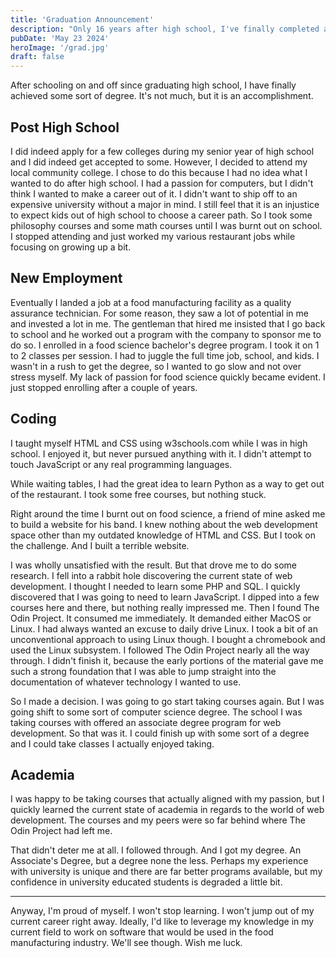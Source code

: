 ```yaml
---
title: 'Graduation Announcement'
description: "Only 16 years after high school, I've finally completed an associates degree!"
pubDate: 'May 23 2024'
heroImage: '/grad.jpg'
draft: false
---
```



After schooling on and off since graduating high school, I have finally achieved some sort of degree. It's not much, but it is an accomplishment.

## <Anchor id="post-high-school">Post High School</Anchor>

I did indeed apply for a few colleges during my senior year of high school and I did indeed get accepted to some. However, I decided to attend my local community college. I chose to do this because I had no idea what I wanted to do after high school. I had a passion for computers, but I didn't think I wanted to make a career out of it. I didn't want to ship off to an expensive university without a major in mind. I still feel that it is an injustice to expect kids out of high school to choose a career path. So I took some philosophy courses and some math courses until I was burnt out on school. I stopped attending and just worked my various restaurant jobs while focusing on growing up a bit.

## <Anchor id="new-employment">New Employment</Anchor>

Eventually I landed a job at a food manufacturing facility as a quality assurance technician. For some reason, they saw a lot of potential in me and invested a lot in me. The gentleman that hired me insisted that I go back to school and he worked out a program with the company to sponsor me to do so. I enrolled in a food science bachelor's degree program. I took it on 1 to 2 classes per session. I had to juggle the full time job, school, and kids. I wasn't in a rush to get the degree, so I wanted to go slow and not over stress myself. My lack of passion for food science quickly became evident. I just stopped enrolling after a couple of years.

## <Anchor id="coding">Coding</Anchor>

I taught myself HTML and CSS using w3schools.com while I was in high school. I enjoyed it, but never pursued anything with it. I didn't attempt to touch JavaScript or any real programming languages.

While waiting tables, I had the great idea to learn Python as a way to get out of the restaurant. I took some free courses, but nothing stuck. 

Right around the time I burnt out on food science, a friend of mine asked me to build a website for his band. I knew nothing about the web development space other than my outdated knowledge of HTML and CSS. But I took on the challenge. And I built a terrible website.

I was wholly unsatisfied with the result. But that drove me to do some research. I fell into a rabbit hole discovering the current state of web development. I thought I needed to learn some PHP and SQL. I quickly discovered that I was going to need to learn JavaScript. I dipped into a few courses here and there, but nothing really impressed me. Then I found The Odin Project. It consumed me immediately. It demanded either MacOS or Linux. I had always wanted an excuse to daily drive Linux. I took a bit of an unconventional approach to using Linux though. I bought a chromebook and used the Linux subsystem. I followed The Odin Project nearly all the way through. I didn't finish it, because the early portions of the material gave me such a strong foundation that I was able to jump straight into the documentation of whatever technology I wanted to use.

So I made a decision. I was going to go start taking courses again. But I was going shift to some sort of computer science degree. The school I was taking courses with offered an associate degree program for web development. So that was it. I could finish up with some sort of a degree and I could take classes I actually enjoyed taking.

## <Anchor id="academia">Academia</Anchor>

I was happy to be taking courses that actually aligned with my passion, but I quickly learned the current state of academia in regards to the world of web development. The courses and my peers were so far behind where The Odin Project had left me.

That didn't deter me at all. I followed through. And I got my degree. An Associate's Degree, but a degree none the less. Perhaps my experience with university is unique and there are far better programs available, but my confidence in university educated students is degraded a little bit.

---

Anyway, I'm proud of myself. I won't stop learning. I won't jump out of my current career right away. Ideally, I'd like to leverage my knowledge in my current field to work on software that would be used in the food manufacturing industry. We'll see though. Wish me luck.
